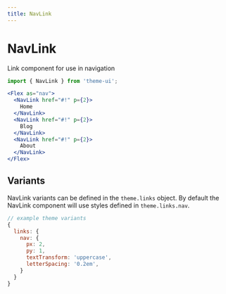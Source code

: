```yaml
---
title: NavLink
---
```


# NavLink

Link component for use in navigation

```js
import { NavLink } from 'theme-ui';
```

```jsx
<Flex as="nav">
  <NavLink href="#!" p={2}>
    Home
  </NavLink>
  <NavLink href="#!" p={2}>
    Blog
  </NavLink>
  <NavLink href="#!" p={2}>
    About
  </NavLink>
</Flex>
```

## Variants

NavLink variants can be defined in the `theme.links` object.
By default the NavLink component will use styles defined in `theme.links.nav`.

```js
// example theme variants
{
  links: {
    nav: {
      px: 2,
      py: 1,
      textTransform: 'uppercase',
      letterSpacing: '0.2em',
    }
  }
}
```
